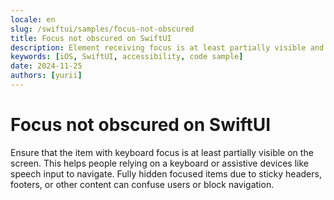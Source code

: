```yaml
---
locale: en
slug: /swiftui/samples/focus-not-obscured
title: Focus not obscured on SwiftUI
description: Element receiving focus is at least partially visible and not obscured by other content.
keywords: [iOS, SwiftUI, accessibility, code sample]
date: 2024-11-25
authors: [yurii]
---
```


# Focus not obscured on SwiftUI

Ensure that the item with keyboard focus is at least partially visible on the screen. This helps people relying on a keyboard or assistive devices like speech input to navigate. Fully hidden focused items due to sticky headers, footers, or other content can confuse users or block navigation.

<CodeSample id="focus-not-obscured" platform="swiftui" locale="en"/>
